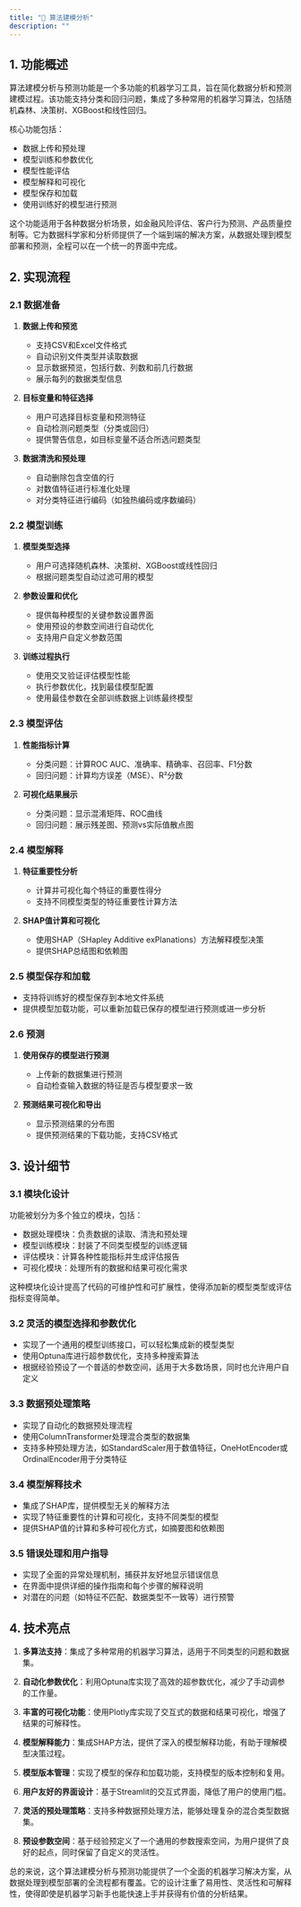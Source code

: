 ```yaml
---
title: "🤖 算法建模分析"
description: ""
---
```



## 1. 功能概述

算法建模分析与预测功能是一个多功能的机器学习工具，旨在简化数据分析和预测建模过程。该功能支持分类和回归问题，集成了多种常用的机器学习算法，包括随机森林、决策树、XGBoost和线性回归。

核心功能包括：
- 数据上传和预处理
- 模型训练和参数优化
- 模型性能评估
- 模型解释和可视化
- 模型保存和加载
- 使用训练好的模型进行预测

这个功能适用于各种数据分析场景，如金融风险评估、客户行为预测、产品质量控制等。它为数据科学家和分析师提供了一个端到端的解决方案，从数据处理到模型部署和预测，全程可以在一个统一的界面中完成。

## 2. 实现流程

### 2.1 数据准备

1. **数据上传和预览**
   - 支持CSV和Excel文件格式
   - 自动识别文件类型并读取数据
   - 显示数据预览，包括行数、列数和前几行数据
   - 展示每列的数据类型信息

2. **目标变量和特征选择**
   - 用户可选择目标变量和预测特征
   - 自动检测问题类型（分类或回归）
   - 提供警告信息，如目标变量不适合所选问题类型

3. **数据清洗和预处理**
   - 自动删除包含空值的行
   - 对数值特征进行标准化处理
   - 对分类特征进行编码（如独热编码或序数编码）

### 2.2 模型训练

1. **模型类型选择**
   - 用户可选择随机森林、决策树、XGBoost或线性回归
   - 根据问题类型自动过滤可用的模型

2. **参数设置和优化**
   - 提供每种模型的关键参数设置界面
   - 使用预设的参数空间进行自动优化
   - 支持用户自定义参数范围

3. **训练过程执行**
   - 使用交叉验证评估模型性能
   - 执行参数优化，找到最佳模型配置
   - 使用最佳参数在全部训练数据上训练最终模型

### 2.3 模型评估

1. **性能指标计算**
   - 分类问题：计算ROC AUC、准确率、精确率、召回率、F1分数
   - 回归问题：计算均方误差（MSE）、R²分数

2. **可视化结果展示**
   - 分类问题：显示混淆矩阵、ROC曲线
   - 回归问题：展示残差图、预测vs实际值散点图

### 2.4 模型解释

1. **特征重要性分析**
   - 计算并可视化每个特征的重要性得分
   - 支持不同模型类型的特征重要性计算方法

2. **SHAP值计算和可视化**
   - 使用SHAP（SHapley Additive exPlanations）方法解释模型决策
   - 提供SHAP总结图和依赖图

### 2.5 模型保存和加载

- 支持将训练好的模型保存到本地文件系统
- 提供模型加载功能，可以重新加载已保存的模型进行预测或进一步分析

### 2.6 预测

1. **使用保存的模型进行预测**
   - 上传新的数据集进行预测
   - 自动检查输入数据的特征是否与模型要求一致

2. **预测结果可视化和导出**
   - 显示预测结果的分布图
   - 提供预测结果的下载功能，支持CSV格式

## 3. 设计细节

### 3.1 模块化设计

功能被划分为多个独立的模块，包括：
- 数据处理模块：负责数据的读取、清洗和预处理
- 模型训练模块：封装了不同类型模型的训练逻辑
- 评估模块：计算各种性能指标并生成评估报告
- 可视化模块：处理所有的数据和结果可视化需求

这种模块化设计提高了代码的可维护性和可扩展性，使得添加新的模型类型或评估指标变得简单。

### 3.2 灵活的模型选择和参数优化

- 实现了一个通用的模型训练接口，可以轻松集成新的模型类型
- 使用Optuna库进行超参数优化，支持多种搜索算法
- 根据经验预设了一个普适的参数空间，适用于大多数场景，同时也允许用户自定义

### 3.3 数据预处理策略

- 实现了自动化的数据预处理流程
- 使用ColumnTransformer处理混合类型的数据集
- 支持多种预处理方法，如StandardScaler用于数值特征，OneHotEncoder或OrdinalEncoder用于分类特征

### 3.4 模型解释技术

- 集成了SHAP库，提供模型无关的解释方法
- 实现了特征重要性的计算和可视化，支持不同类型的模型
- 提供SHAP值的计算和多种可视化方式，如摘要图和依赖图

### 3.5 错误处理和用户指导

- 实现了全面的异常处理机制，捕获并友好地显示错误信息
- 在界面中提供详细的操作指南和每个步骤的解释说明
- 对潜在的问题（如特征不匹配、数据类型不一致等）进行预警

## 4. 技术亮点

1. **多算法支持**：集成了多种常用的机器学习算法，适用于不同类型的问题和数据集。

2. **自动化参数优化**：利用Optuna库实现了高效的超参数优化，减少了手动调参的工作量。

3. **丰富的可视化功能**：使用Plotly库实现了交互式的数据和结果可视化，增强了结果的可解释性。

4. **模型解释能力**：集成SHAP方法，提供了深入的模型解释功能，有助于理解模型决策过程。

5. **模型版本管理**：实现了模型的保存和加载功能，支持模型的版本控制和复用。

6. **用户友好的界面设计**：基于Streamlit的交互式界面，降低了用户的使用门槛。

7. **灵活的预处理策略**：支持多种数据预处理方法，能够处理复杂的混合类型数据集。

8. **预设参数空间**：基于经验预定义了一个通用的参数搜索空间，为用户提供了良好的起点，同时保留了自定义的灵活性。

总的来说，这个算法建模分析与预测功能提供了一个全面的机器学习解决方案，从数据处理到模型部署的全流程都有覆盖。它的设计注重了易用性、灵活性和可解释性，使得即使是机器学习新手也能快速上手并获得有价值的分析结果。